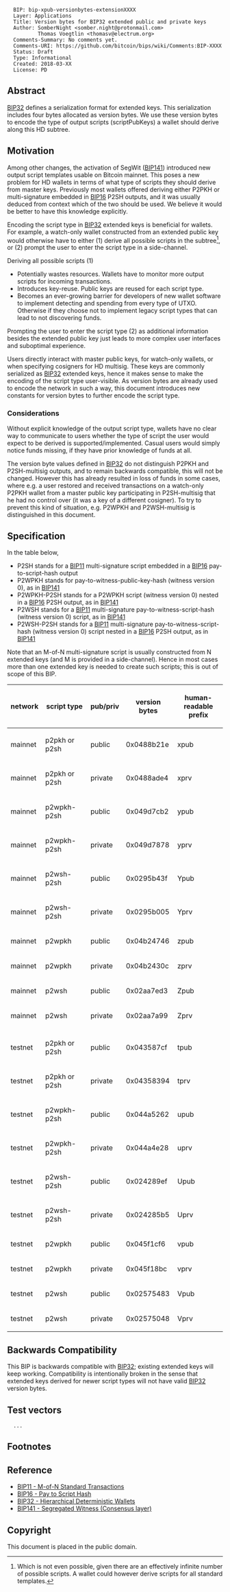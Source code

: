 <pre>
  BIP: bip-xpub-versionbytes-extensionXXXX
  Layer: Applications
  Title: Version bytes for BIP32 extended public and private keys 
  Author: SomberNight <somber.night@protonmail.com>
          Thomas Voegtlin <thomasv@electrum.org>
  Comments-Summary: No comments yet.
  Comments-URI: https://github.com/bitcoin/bips/wiki/Comments:BIP-XXXX
  Status: Draft
  Type: Informational
  Created: 2018-03-XX
  License: PD
</pre>

==Abstract==

[[bip-0032.mediawiki|BIP32]] defines a serialization format for extended keys. This serialization includes four bytes allocated as version bytes. We use these version bytes to encode the type of output scripts (scriptPubKeys) a wallet should derive along this HD subtree.

==Motivation==

Among other changes, the activation of SegWit ([[bip-0141.mediawiki|BIP141]]) introduced new output script templates usable on Bitcoin mainnet. This poses a new problem for HD wallets in terms of what type of scripts they should derive from master keys. Previously most wallets offered deriving either P2PKH or multi-signature embedded in [[bip-0016.mediawiki|BIP16]] P2SH outputs, and it was usually deduced from context which of the two should be used. We believe it would be better to have this knowledge explicitly.

Encoding the script type in [[bip-0032.mediawiki|BIP32]] extended keys is beneficial for wallets. For example, a watch-only wallet constructed from an extended public key would otherwise have to either (1) derive all possible scripts in the subtree<ref>Which is not even possible, given there are an effectively infinite number of possible scripts. A wallet could however derive scripts for all standard templates.</ref>, or (2) prompt the user to enter the script type in a side-channel.

Deriving all possible scripts (1)

* Potentially wastes resources. Wallets have to monitor more output scripts for incoming transactions.
* Introduces key-reuse. Public keys are reused for each script type.
* Becomes an ever-growing barrier for developers of new wallet software to implement detecting and spending from every type of UTXO. Otherwise if they choose not to implement legacy script types that can lead to not discovering funds.

Prompting the user to enter the script type (2) as additional information besides the extended public key just leads to more complex user interfaces and suboptimal experience.

Users directly interact with master public keys, for watch-only wallets, or when specifying cosigners for HD multisig. These keys are commonly serialized as [[bip-0032.mediawiki|BIP32]] extended keys, hence it makes sense to make the encoding of the script type user-visible. As version bytes are already used to encode the network in such a way, this document introduces new constants for version bytes to further encode the script type.


===Considerations===

Without explicit knowledge of the output script type, wallets have no clear way to communicate to users whether the type of script the user would expect to be derived is supported/implemented. Casual users would simply notice funds missing, if they have prior knowledge of funds at all.

The version byte values defined in [[bip-0032.mediawiki|BIP32]] do not distinguish P2PKH and P2SH-multisig outputs, and to remain backwards compatible, this will not be changed. However this has already resulted in loss of funds in some cases, where e.g. a user restored and received transactions on a watch-only P2PKH wallet from a master public key participating in P2SH-multisig that he had no control over (it was a key of a different cosigner). To try to prevent this kind of situation, e.g. P2WPKH and P2WSH-multisig is distinguished in this document.


==Specification==

In the table below,
* P2SH stands for a [[bip-0011.mediawiki|BIP11]] multi-signature script embedded in a [[bip-0016.mediawiki|BIP16]] pay-to-script-hash output
* P2WPKH stands for pay-to-witness-public-key-hash (witness version 0), as in [[bip-0141.mediawiki#p2wpkh|BIP141]]
* P2WPKH-P2SH stands for a P2WPKH script (witness version 0) nested in a [[bip-0016.mediawiki|BIP16]] P2SH output, as in [[bip-0141.mediawiki#p2wpkh-nested-in-bip16-p2sh|BIP141]]
* P2WSH stands for a [[bip-0011.mediawiki|BIP11]] multi-signature pay-to-witness-script-hash (witness version 0) script, as in [[bip-0141.mediawiki#p2wsh|BIP141]]
* P2WSH-P2SH stands for a [[bip-0011.mediawiki|BIP11]] multi-signature pay-to-witness-script-hash (witness version 0) script nested in a [[bip-0016.mediawiki|BIP16]] P2SH output, as in [[bip-0141.mediawiki#p2wsh-nested-in-bip16-p2sh|BIP141]]

Note that an M-of-N multi-signature script is usually constructed from N extended keys (and M is provided in a side-channel). Hence in most cases more than one extended key is needed to create such scripts; this is out of scope of this BIP.


{| class="wikitable"
|-
! scope="col"| network
! scope="col"| script type
! scope="col"| pub/priv
! scope="col"| version bytes
! scope="col"| human-readable<br/>prefix
|-
| scope="row"| mainnet
| p2pkh or p2sh
| public
| 0x0488b21e
| xpub
|-
| scope="row"| mainnet
| p2pkh or p2sh
| private
| 0x0488ade4
| xprv
|-
| scope="row"| mainnet
| p2wpkh-p2sh
| public
| 0x049d7cb2
| ypub
|-
| scope="row"| mainnet
| p2wpkh-p2sh
| private
| 0x049d7878
| yprv
|-
| scope="row"| mainnet
| p2wsh-p2sh
| public
| 0x0295b43f
| Ypub
|-
| scope="row"| mainnet
| p2wsh-p2sh
| private
| 0x0295b005
| Yprv
|-
| scope="row"| mainnet
| p2wpkh
| public
| 0x04b24746
| zpub
|-
| scope="row"| mainnet
| p2wpkh
| private
| 0x04b2430c
| zprv
|-
| scope="row"| mainnet
| p2wsh
| public
| 0x02aa7ed3
| Zpub
|-
| scope="row"| mainnet
| p2wsh
| private
| 0x02aa7a99
| Zprv
|-
|-
| scope="row"| testnet
| p2pkh or p2sh
| public
| 0x043587cf
| tpub
|-
| scope="row"| testnet
| p2pkh or p2sh
| private
| 0x04358394
| tprv
|-
| scope="row"| testnet
| p2wpkh-p2sh
| public
| 0x044a5262
| upub
|-
| scope="row"| testnet
| p2wpkh-p2sh
| private
| 0x044a4e28
| uprv
|-
| scope="row"| testnet
| p2wsh-p2sh
| public
| 0x024289ef
| Upub
|-
| scope="row"| testnet
| p2wsh-p2sh
| private
| 0x024285b5
| Uprv
|-
| scope="row"| testnet
| p2wpkh
| public
| 0x045f1cf6
| vpub
|-
| scope="row"| testnet
| p2wpkh
| private
| 0x045f18bc
| vprv
|-
| scope="row"| testnet
| p2wsh
| public
| 0x02575483
| Vpub
|-
| scope="row"| testnet
| p2wsh
| private
| 0x02575048
| Vprv
|}



==Backwards Compatibility==

This BIP is backwards compatible with [[bip-0032.mediawiki|BIP32]]; existing extended keys will keep working.
Compatibility is intentionally broken in the sense that extended keys derived for newer script types will not have valid [[bip-0032.mediawiki|BIP32]] version bytes.


==Test vectors==

<pre>
  ...
</pre>

== Footnotes ==

<references />

==Reference==

* [[bip-0011.mediawiki|BIP11 - M-of-N Standard Transactions]]
* [[bip-0016.mediawiki|BIP16 - Pay to Script Hash]]
* [[bip-0032.mediawiki|BIP32 - Hierarchical Deterministic Wallets]]
* [[bip-0141.mediawiki|BIP141 - Segregated Witness (Consensus layer)]]

== Copyright ==

This document is placed in the public domain.
